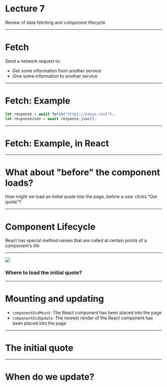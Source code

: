 
<Logo />

# Lecture 7

Review of data fetching and component lifecycle

---

# Fetch

Send a network request to:

- Get some information from another service
- Give some information to another service

---

# Fetch: Example

```javascript
let response = await fetch("https://kanye.rest");
let responseJson = await response.json();
```

---

# Fetch: Example, in React

<div className="codesurfer">
  <CodeSurfer
    theme={ultramin}
    code={require("!raw-loader!./assets/code/fetch_in_react.js")}
    lang="javascript"
    showNumbers={false}
    dark={false}
    steps={[
      { notes: "" },
      {
        notes:
          "We'll store a 'current' quote inside of state. It'll be empty at first!",
        lines: [4, 5, 6]
      },
      {
        notes:
          "That state variable will be rendered inside of our component, here",
        lines: [21]
      },
      {
        notes: "We have a button to fetch the quote",
        lines: [20]
      },
      {
        notes: "What does this.getQuote do?",
        lines: [20]
      },
      {
        notes:
          "Here's this.getQuote: it fetches from the Kanye West API and sets it into our state",
        lines: [9, 10, 11, 12, 13, 14, 15]
      },
      {
        notes: "This appears in our render function, from state!",
        lines: [21]
      },
      {}
    ]}
  />
</div>

---

# What about "before" the component loads?

How might we load an initial quote into the page, before a user clicks "Get quote"?

---

# Component Lifecycle

React has special method names that are called at certain points of a component's life

---

![](https://cdn-images-1.medium.com/max/1600/1*cPwvUhZrnB1dtZnjBEfXfA.png)

### Where to load the initial quote?

---

# Mounting and updating

- `componentDidMount`: The React component has been placed into the page
- `componentDidUpdate`: The newest render of the React component has been placed into the page

---

# The initial quote

<div className="codesurfer">
  <CodeSurfer
    theme={ultramin}
    code={require("!raw-loader!./assets/code/fetch_in_react2.js")}
    lang="javascript"
    showNumbers={false}
    dark={false}
    steps={[
      {},
      { notes: "This addition will load an initial quote", lines: [9, 10, 11] }
    ]}
  />
</div>

---

# When do we update?
